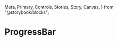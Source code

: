   Meta,
  Primary,
  Controls,
  Stories,
  Story,
  Canvas,
} from "@storybook/blocks";

<Meta of={ProgressBarStories} />

# ProgressBar

<Controls />

